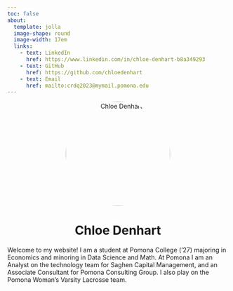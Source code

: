 ```yaml
---
toc: false
about: 
  template: jolla
  image-shape: round
  image-width: 17em
  links:
    - text: LinkedIn
      href: https://www.linkedin.com/in/chloe-denhart-b8a349293
    - text: GitHub
      href: https://github.com/chloedenhart
    - text: Email
      href: mailto:crdq2023@mymail.pomona.edu
---
```


<!-- Custom HTML block for centering the image and title -->

::: {style="text-align: center;"}
<img src="headshot.JPG" alt="Chloe Denhart" style="width: 17em; height: auto; border-radius: 50%;"/>

<h1>Chloe Denhart</h1>
:::

Welcome to my website! I am a student at Pomona College ('27) majoring in Economics and minoring in Data Science and Math. At Pomona I am an Analyst on the technology team for Saghen Capital Management, and an Associate Consultant for Pomona Consulting Group. I also play on the Pomona Woman's Varsity Lacrosse team.
